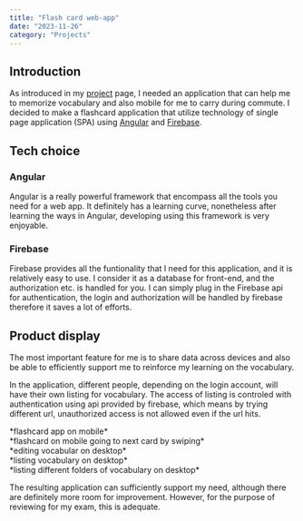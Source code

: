 ```yaml
---
title: "Flash card web-app"
date: "2023-11-26"
category: "Projects"
---
```


## Introduction

As introduced in my [project](/projects) page, I needed an application that can help me to memorize vocabulary and also mobile for me to carry during commute. I decided to make a flashcard application that utilize technology of single page application (SPA) using [Angular](https://angular.io/) and [Firebase](https://firebase.google.com/). 

## Tech choice

### Angular

Angular is a really powerful framework that encompass all the tools you need for a web app. It definitely has a learning curve, nonetheless after learning the ways in Angular, developing using this framework is very enjoyable. 

### Firebase

Firebase provides all the funtionality that I need for this application, and it is relatively easy to use. I consider it as a database for front-end, and the authorization etc. is handled for you. I can simply plug in the Firebase api for authentication, the login and authorization will be handled by firebase therefore it saves a lot of efforts. 

## Product display

The most important feature for me is to share data across devices and also be able to efficiently support me to reinforce my learning on the vocabulary. 

In the application, different people, depending on the login account, will have their own listing for vocabulary. The access of listing is controled with authentication using api provided by firebase, which means by trying different url, unauthorized access is not allowed even if the url hits. 

<GridContainer>
<div>
<NextImage src={"/assets/blog/project-flashcard-02.jpg"} width={300} height={400} alt="flashcard display on phone" />
*flashcard app on mobile*
</div>
<div>
<NextImage src={"/assets/blog/project-flashcard-03.gif"} width={300} height={400} alt="flashcard display" />
*flashcard on mobile going to next card by swiping*
</div>
<div>
<NextImage src={"/assets/blog/project-flashcard-01.png"} width={300} height={400} alt="flashcard display desktop" />
*editing vocabular on desktop*
</div>
<div>
<NextImage src={"/assets/blog/project-flashcard-04.png"} width={300} height={400} alt="flashcard display" />
*listing vocabulary on desktop*
</div>
<div>
    <NextImage src={"/assets/blog/project-flashcard-05.png"} width={300} height={400} alt="flashcard display" />
    *listing different folders of vocabulary on desktop*
</div>
</GridContainer>

The resulting application can sufficiently support my need, although there are definitely more room for improvement. However, for the purpose of reviewing for my exam, this is adequate. 
